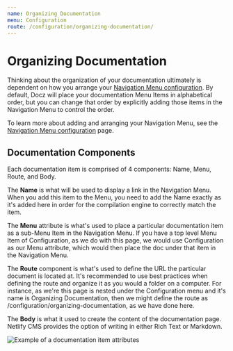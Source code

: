 ```yaml
---
name: Organizing Documentation
menu: Configuration
route: /configuration/organizing-documentation/
---
```

# Organizing Documentation

Thinking about the organization of your documentation ultimately is dependent on how you arrange your [Navigation Menu configuration](/configuration/navigation-menu/). By default, Docz will place your documentation Menu Items in alphabetical order, but you can change that order by explicitly adding those items in the Navigation Menu to control the order.

To learn more about adding and arranging your Navigation Menu, see the [Navigation Menu configuration](/configuration/navigation-menu/) page.

## Documentation Components

Each documentation item is comprised of 4 components: Name, Menu, Route, and Body.

The **Name** is what will be used to display a link in the Navigation Menu. When you add this item to the Menu, you need to add the Name exactly as it's added here in order for the compilation engine to correctly match the item.

The **Menu** attribute is what's used to place a particular documentation item as a sub-Menu Item in the Navigation Menu. If you have a top level Menu Item of Configuration, as we do with this page, we would use Configuration as our Menu attribute, which would then place the doc under that item in the Navigation Menu.

The **Route** component is what's used to define the URL the particular document is located at. It's recommended to use best practices when defining the route and organize it as you would a folder on a computer. For instance, as we're this page is nested under the Configuration menu and it's name is Organizing Documentation, then we might define the route as /configuration/organizing-documentation, as we have done here.

The **Body** is what it used to create the content of the documentation page. Netlify CMS provides the option of writing in either Rich Text or Markdown.

![Example of a documentation item attributes](/images/uploads/documentation-item.jpg)
